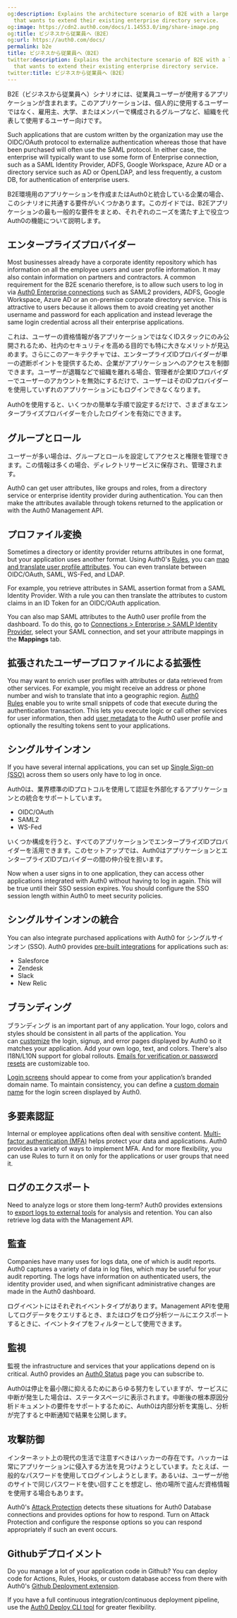 ```yaml
---
og:description: Explains the architecture scenario of B2E with a large organization
  that wants to extend their existing enterprise directory service.
og:image: https://cdn2.auth0.com/docs/1.14553.0/img/share-image.png
og:title: ビジネスから従業員へ（B2E）
og:url: https://auth0.com/docs/
permalink: b2e
title: ビジネスから従業員へ（B2E）
twitter:description: Explains the architecture scenario of B2E with a large organization
  that wants to extend their existing enterprise directory service.
twitter:title: ビジネスから従業員へ（B2E）
---
```


B2E（ビジネスから従業員へ）シナリオには、従業員ユーザーが使用するアプリケーションが含まれます。このアプリケーションは、個人的に使用するユーザーではなく、雇用主、大学、またはメンバーで構成されるグループなど、組織を代表して使用するユーザー向けです。

Such applications that are custom written by the organization may use the OIDC/<Tooltip tip="OAuth 2.0: Authorization framework that defines authorization protocols and workflows." cta="View Glossary" href="/docs/glossary?term=OAuth">OAuth</Tooltip> protocol to externalize authentication whereas those that have been purchased will often use the <Tooltip tip="Security Assertion Markup Language (SAML): Standardized protocol allowing two parties to exchange authentication information without a password." cta="View Glossary" href="/docs/glossary?term=SAML">SAML</Tooltip> protocol. In either case, the enterprise will typically want to use some form of Enterprise connection, such as a SAML <Tooltip tip="Identity Provider (IdP): Service that stores and manages digital identities." cta="View Glossary" href="/docs/glossary?term=Identity+Provider">Identity Provider</Tooltip>, ADFS, Google Workspace, Azure AD or a directory service such as AD or OpenLDAP, and less frequently, a custom DB, for authentication of enterprise users.

B2E環境用のアプリケーションを作成またはAuth0と統合している企業の場合、このシナリオに共通する要件がいくつかあります。このガイドでは、B2Eアプリケーションの最も一般的な要件をまとめ、それぞれのニーズを満たす上で役立つAuth0の機能について説明します。

## エンタープライズプロバイダー

Most businesses already have a corporate identity repository which has information on all the employee users and user profile information. It may also contain information on partners and contractors. A common requirement for the B2E scenario therefore, is to allow such users to log in via [Auth0 Enterprise connections](/docs/authenticate/identity-providers/enterprise-identity-providers) such as SAML2 providers, ADFS, Google Workspace, Azure AD or an on-premise corporate directory service. This is attractive to users because it allows them to avoid creating yet another username and password for each application and instead leverage the same login credential across all their enterprise applications.

これは、ユーザーの資格情報が各アプリケーションではなくIDスタックにのみ公開されるため、社内のセキュリティを高める目的でも特に大きなメリットが見込めます。さらにこのアーキテクチャでは、エンタープライズIDプロバイダーが単一の遮断ポイントを提供するため、企業がアプリケーションへのアクセスを制御できます。ユーザーが退職などで組織を離れる場合、管理者が企業IDプロバイダーでユーザーのアカウントを無効にするだけで、ユーザーはそのIDプロバイダーを使用していずれのアプリケーションにもログインできなくなります。

Auth0を使用すると、いくつかの簡単な手順で設定するだけで、さまざまなエンタープライズプロバイダーを介したログインを有効にできます。

## グループとロール

ユーザーが多い場合は、グループとロールを設定してアクセスと権限を管理できます。この情報は多くの場合、ディレクトリサービスに保存され、管理されます。

Auth0 can get user attributes, like groups and roles, from a directory service or enterprise identity provider during authentication. You can then make the attributes available through tokens returned to the application or with the Auth0 <Tooltip tip="Management API: A product to allow customers to perform administrative tasks." cta="View Glossary" href="/docs/glossary?term=Management+API">Management API</Tooltip>.

## プロファイル変換

Sometimes a directory or identity provider returns attributes in one format, but your application uses another format. Using Auth0's [Rules](/docs/manage-users/user-accounts/metadata/manage-metadata-rules), you can [map and translate user profile attributes](https://auth0.com/rules/saml-attribute-mapping). You can even translate between OIDC/OAuth, SAML, <Tooltip tip="Web Service Federation (WS-Fed): Protocol for managing user identities across domains." cta="View Glossary" href="/docs/glossary?term=WS-Fed">WS-Fed</Tooltip>, and LDAP.

For example, you retrieve attributes in SAML assertion format from a SAML Identity Provider. With a rule you can then translate the attributes to custom claims in an <Tooltip tip="ID Token: Credential meant for the client itself, rather than for accessing a resource." cta="View Glossary" href="/docs/glossary?term=ID+Token">ID Token</Tooltip> for an OIDC/OAuth application.

You can also map SAML attributes to the Auth0 user profile from the dashboard. To do this, go to [Connections > Enterprise > SAMLP Identity Provider](https://manage.auth0.com/#/connections/enterprise), select your SAML connection, and set your attribute mappings in the **Mappings** tab.

## 拡張されたユーザープロファイルによる拡張性

You may want to enrich user profiles with attributes or data retrieved from other services. For example, you might receive an address or phone number and wish to translate that into a geographic region. [Auth0 Rules](/docs/customize/rules) enable you to write small snippets of code that execute during the authentication transaction. This lets you execute logic or call other services for user information, then add [user metadata](/docs/manage-users/user-accounts/metadata) to the Auth0 user profile and optionally the resulting tokens sent to your applications.

## シングルサインオン

If you have several internal applications, you can set up [Single Sign-on (SSO)](/docs/authenticate/single-sign-on) across them so users only have to log in once.

Auth0は、業界標準のIDプロトコルを使用して認証を外部化するアプリケーションとの統合をサポートしています。

* OIDC/OAuth
* SAML2
* WS-Fed

いくつか構成を行うと、すべてのアプリケーションでエンタープライズIDプロバイダーを活用できます。このセットアップでは、Auth0はアプリケーションとエンタープライズIDプロバイダーの間の仲介役を担います。

Now when a user signs in to one application, they can access other applications integrated with Auth0 without having to log in again. This will be true until their <Tooltip tip="Single Sign-On (SSO): Service that, after a user logs into one applicaton, automatically logs that user in to other applications." cta="View Glossary" href="/docs/glossary?term=SSO">SSO</Tooltip> session expires. You should configure the SSO session length within Auth0 to meet security policies.

## シングルサインオンの統合

You can also integrate purchased applications with Auth0 for シングルサインオン (SSO). Auth0 provides [pre-built integrations](/docs/customize/integrations/sso-integrations) for applications such as:

* Salesforce
* Zendesk
* Slack
* New Relic

## ブランディング

ブランディング is an important part of any application. Your logo, colors and styles should be consistent in all parts of the application. You can [customize](/docs/libraries/custom-signup) the login, signup, and error pages displayed by Auth0 so it matches your application. Add your own logo, text, and colors. There's also I18N/L10N support for global rollouts. [Emails for verification or password resets](/docs/customize/email/email-templates) are customizable too.

[Login screens](/docs/libraries/lock/lock-ui-customization) should appear to come from your application’s branded domain name. To maintain consistency, you can define a [custom domain name](/docs/customize/custom-domains) for the login screen displayed by Auth0.

## 多要素認証

Internal or employee applications often deal with sensitive content. [Multi-factor authentication (MFA)](/docs/secure/multi-factor-authentication) helps protect your data and applications. Auth0 provides a variety of ways to implement <Tooltip tip="Multi-factor authentication (MFA): User authentication process that uses a factor in addition to username and password such as a code via SMS." cta="View Glossary" href="/docs/glossary?term=MFA">MFA</Tooltip>. And for more flexibility, you can use Rules to turn it on only for the applications or user groups that need it.

## ログのエクスポート

Need to analyze logs or store them long-term? Auth0 provides extensions to [export logs to external tools](/docs/deploy-monitor/logs) for analysis and retention. You can also retrieve log data with the Management API.

## 監査

Companies have many uses for logs data, one of which is audit reports. Auth0 captures a variety of data in log files, which may be useful for your audit reporting. The logs have information on authenticated users, the identity provider used, and when significant administrative changes are made in the <Tooltip tip="Auth0 Dashboard: Auth0's main product to configure your services." cta="View Glossary" href="/docs/glossary?term=Auth0+dashboard">Auth0 dashboard</Tooltip>.

ログイベントにはそれぞれイベントタイプがあります。Management APIを使用してログデータをクエリするとき、またはログをログ分析ツールにエクスポートするときに、イベントタイプをフィルターとして使用できます。

## 監視

監視 the infrastructure and services that your applications depend on is critical. Auth0 provides an [Auth0 Status](https://status.auth0.com/) page you can subscribe to.

Auth0は停止を最小限に抑えるためにあらゆる努力をしていますが、サービスに中断が発生した場合は、ステータスページに表示されます。中断後の根本原因分析ドキュメントの要件をサポートするために、Auth0は内部分析を実施し、分析が完了すると中断通知で結果を公開します。

## 攻撃防御

インターネット上の現代の生活で注意すべきはハッカーの存在です。ハッカーは常にアプリケーションに侵入する方法を見つけようとしています。たとえば、一般的なパスワードを使用してログインしようとします。あるいは、ユーザーが他のサイトで同じパスワードを使い回すことを想定し、他の場所で盗んだ資格情報を使用する場合もあります。

Auth0's [Attack Protection](/docs/secure/attack-protection) detects these situations for Auth0 Database connections and provides options for how to respond. Turn on <Tooltip tip="Attack Protection: Features that Auth0 provides to detect and mitigate attacks, including brute-force protection, suspicious IP throttling, breached password detection, bot detection, and adaptive multi-factor authentication." cta="View Glossary" href="/docs/glossary?term=Attack+Protection">Attack Protection</Tooltip> and configure the response options so you can respond appropriately if such an event occurs.

## Githubデプロイメント

Do you manage a lot of your application code in Github? You can deploy code for Actions, Rules, Hooks, or custom database access from there with Auth0's [Github Deployment extension](https://marketplace.auth0.com/integrations/github-actions).

If you have a full continuous integration/continuous deployment pipeline, use the [Auth0 Deploy CLI tool](https://github.com/auth0/auth0-deploy-cli) for greater flexibility.